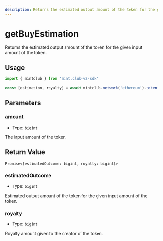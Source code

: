 ```yaml
---
description: Returns the estimated output amount of the token for the given input amount of the token.
---
```


# getBuyEstimation 

Returns the estimated output amount of the token for the given input amount of the token.

## Usage

```ts twoslash [example.ts]
import { mintclub } from 'mint.club-v2-sdk'
 
const [estimation, royalty] = await mintclub.network('ethereum').token('SYMBOL').getBuyEstimation(1n)
```

## Parameters

### amount

- Type: `bigint`

The input amount of the token.

## Return Value

`Promise<[estimatedOutcome: bigint, royalty: bigint]>`


### estimatedOutcome

- Type: `bigint`

Estimated output amount of the token for the given input amount of the token.

### royalty

- Type: `bigint`

Royalty amount given to the creator of the token.


